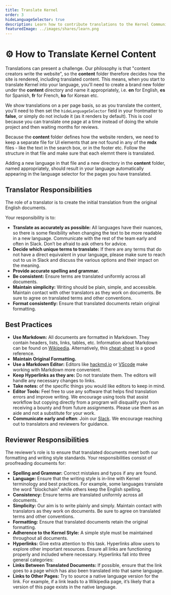 ```yaml
---
title: Translate Kernel
order: 3
hideLanguageSelector: true
description: Learn how to contribute translations to the Kernel Community website.
featuredImage: ../images/shares/learn.png
---
```


# ⚙️ How to Translate Kernel Content

Translations can present a challenge. Our philosophy is that "content creators write the website", so the **content** folder therefore decides how the site is rendered, including translated content. This means, when you start to translate Kernel into your language, you'll need to create a brand new folder under the **content** directory and name it appropriately, i.e. **en** for English, **es** for Spanish, **fr** for French, **ko** for Korean etc.

We show translations on a per page basis, so as you translate the content, you'll need to then set the `hideLanguageSelector` field in your frontmatter to **false**, or simply do not include it (as it renders by default). This is cool because you can translate one page at a time instead of doing the whole project and then waiting months for reviews.

Because the **content** folder defines how the website renders, we need to keep a separate file for UI elements that are not found in any of the **mdx** files - like the text in the search box, or in the footer etc. Follow the structure in that file and make sure that each elemnt there is translated. 

Adding a new language in that file and a new directory in the **content** folder, named appropriately, should result in your language automatically appearing in the language selector for the pages you have translated.

## Translator Responsibilities

The role of a translator is to create the initial translation from the original English documents.

Your responsibility is to:

- **Translate as accurately as possible:** All languages have their nuances, so there is some flexibility when changing the text to be more readable in a new language. Communicate with the rest of the team early and often in Slack. Don’t be afraid to ask others for advice.
- **Decide which unique terms to translate:** If there are any terms that do not have a direct equivalent in your language, please make sure to reach out to us in Slack and discuss the various options and their impact on the meaning.
- **Provide accurate spelling and grammar.**
- **Be consistent:** Ensure terms are translated uniformly across all documents.
- **Maintain simplicity:** Writing should be plain, simple, and accessible. Maintain contact with other translators as they work on documents. Be sure to agree on translated terms and other conventions.
- **Format consistently:** Ensure that translated documents retain original formatting.

## Best Practices

- **Use Markdown:** All documents are formatted in Markdown. They contain headers, lists, links, tables, etc. Information about Markdown can be found on [Wikipedia](https://en.wikipedia.org/wiki/Markdown). Alternatively, this [cheat-sheet](https://github.com/adam-p/markdown-here/wiki/Markdown-Cheatsheet) is a good reference.
- **Maintain Original Formatting.**
- **Use a Markdown Editor:** Editors like [hackmd.io](https://hackmd.io/) or [VScode](https://code.visualstudio.com/) make working with Markdown more convenient.
- **Keep Hyperlinks as they are:** Do not translate them. The editors will handle any necessary changes to links.
- **Take notes:** of the specific things you would like editors to keep in mind.
- **Editor Tools:** Feel free to use any software that helps find translation errors and improve writing. We encourage using tools that assist workflow but copying directly from a program will disqualify you from receiving a bounty and from future assignments. Please use them as an aide and not a substitute for your work.
- **Communicate early and often**: Join our [Slack](https://kernel-community.slack.com). We encourage reaching out to translators and reviewers for guidance.

## Reviewer Responsibilities

The reviewer’s role is to ensure that translated documents meet both our formatting and writing style standards. Your responsibilities consist of proofreading documents for:

- **Spelling and Grammar:** Correct mistakes and typos if any are found.
- **Language:** Ensure that the writing style is in-line with Kernel terminology and best practices. For example, some languages translate the word "blockchain" while others keep the English spelling.
- **Consistency:** Ensure terms are translated uniformly across all documents.
- **Simplicity:** Our aim is to write plainly and simply. Maintain contact with translators as they work on documents. Be sure to agree on translated terms and other conventions.
- **Formatting:** Ensure that translated documents retain the original formatting.
- **Adherence to the Kernel Style:** A simple style must be maintained throughout all documents.
- **Hyperlinks:** Give extra attention to this task. Hyperlinks allow users to explore other important resources. Ensure all links are functioning properly and included where necessary. Hyperlinks fall into three general categories:
- **Links Between Translated Documents:** If possible, ensure that the link goes to a page which has also been translated into that same language.
- **Links to Other Pages:** Try to source a native language version for the link. For example, if a link leads to a Wikipedia page, it’s likely that a version of this page exists in the native language.